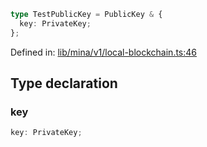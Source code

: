 ```ts
type TestPublicKey = PublicKey & {
  key: PrivateKey;
};
```

Defined in: [lib/mina/v1/local-blockchain.ts:46](https://github.com/o1-labs/o1js/blob/46b9772d07785397c4bd76a102bc9f6730d321bb/src/lib/mina/v1/local-blockchain.ts#L46)

## Type declaration

### key

```ts
key: PrivateKey;
```
